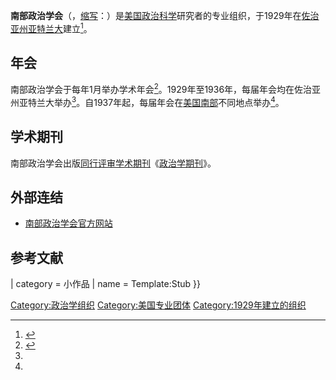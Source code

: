 '''南部政治学会'''（{{lang-en|Southern Political Science Association}}，[[缩写|缩写]]：{{lang|en|SPSA}}）是[[美国|美国]][[政治科学|政治科学]]研究者的专业组织，于1929年在[[佐治亚州|佐治亚州]][[亚特兰大|亚特兰大]]建立<ref name="aboutspsa">{{cite web|title=About SPSA|url=http://spsa.net/about-spsa/|website=Southern Political Science Association|access-date=2021-03-02|archive-date=2021-06-08|archive-url=https://web.archive.org/web/20210608024320/https://spsa.net/about-spsa/|dead-url=no}}</ref>。

== 年会 ==
南部政治学会于每年1月举办学术年会<ref name="afiftyyearlegacy">{{cite journal |last1=Havard |first1=William C. | last2 = Dauer | first2= Manning J. |title=The Southern Political Science Association: A Fifty Year Legacy |journal=The Journal of Politics |volume=42 |issue=3 |pages=664–686 |jstor=2130545 | date = August 1980 |doi=10.2307/2130545 }}</ref>。1929年至1936年，每届年会均在佐治亚州亚特兰大举办<ref name="afiftyyearlegacy"/>。自1937年起，每届年会在[[美国南部|美国南部]]不同地点举办<ref name="afiftyyearlegacy"/>。

== 学术期刊 ==
南部政治学会出版[[同行评审|同行评审]][[学术期刊|学术期刊]]《[[政治学期刊|政治学期刊]]》。

==外部连结==
*[http://spsa.net 南部政治学会官方网站]{{Wayback|url=http://spsa.net/ |date=20141219111720 }}

[[Category:政治学组织|Category:政治学组织]]
[[Category:美国专业团体|Category:美国专业团体]]
[[Category:1929年建立的组织|Category:1929年建立的组织]]

== 参考文献 ==
{{Reflist}}

{{asbox
| image     = 
| pix       = 
| subject   = 
| article   = 小作品
| qualifier = {{#if:|关于[[]]}}
| category  = 小作品
| name = Template:Stub
}}